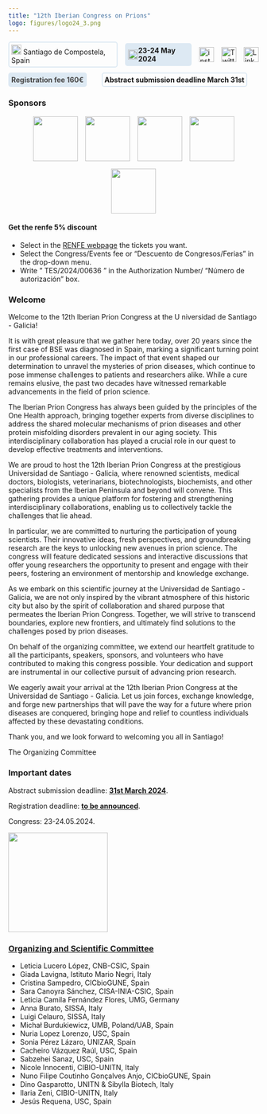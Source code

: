 ```yaml
---
title: "12th Iberian Congress on Prions"
logo: figures/logo24_3.png
---
```


```{=html}
<div class="row">
  <a href="visitsantiago.qmd" class="location-button bobina1">
    <img src="figures/pin-logo.png" alt="pin" width="20" height="20">
    Santiago de Compostela, Spain
  </a>
  <a href="programme.qmd" class="cal-text bobina2">
    <img src="figures/cal-logo.png" alt="pin" width="20" height="20">
    <strong>23-24 May 2024</strong>
  </a>
  <div class="social-links-sidebar" >
  <a href="https://www.instagram.com/iberianprionconference" class="ig-button bobina3a" target="_blank">
    <img src="figures/ig-icon.png" alt="instagram">
  </a>
  <a href="https://twitter.com/IberianPrion" class="x-button bobina3b" target="_blank">
    <img src="figures/x-logo.png" alt="Twitter">
  </a>
  <a href="https://linkedin.com/company/iberianprionconference" class="ln-button bobina3c" target="_blank">
    <img src="figures/In-logo.png" alt="LinkedIn">
  </a>
  </div>
</div>

<div class='row due'>
  <a href='registration.qmd' class='offerta-speciale bobina4'><strong>Registration fee 160€</strong></a>
  <a href='abstract.qmd' class='movete strobelight bobina5'><strong>Abstract submission deadline March 31st</strong></a>
</div>

<style>
  .descr {
    display: flex;
    align-items: center;
  }
  .row {
    display: flex;
    flex-direction: row;
    gap: 15px;
    align-items: center;
    margin-top: 10px;
  } 
  .location-button {
    text-decoration : none;
    border: 2px solid #dde9f3;
    padding : 4px;
    border-radius: 5px;
  }
  .cal-text {
    display: flex;
    align-items: center;
    background-color: #dde9f3;
    border-radius: 5px;
    padding : 6px;
    color : currentcolor;
    text-decoration : none;
  }

  .hover-additional-text {
    display: none;
    margin-left: 10px; 
    opacity: 0;
    text-decoration: none;
    color : black;
  }
  .social-links-sidebar a:hover img {
    transform: scale(1.2);
    gap: 20px;
  }

  .social-links-sidebar {
    display: flex;
    justify-content: center;
    align-items: center; 
    gap: 15px; 
  }
  .social-links-sidebar a {
    display: flex;
    flex-wrap: wrap;
    gap: 10px;
  }
  .social-links-sidebar img {
    width: 30px;
    height: 30px;
  }

  @media (max-width: 600px) {
    .row {
      flex-direction: column;
      align-items: center;
    }
    .logo-social-container {
      flex-direction: column;
    }
    .social-links-sidebar {
    display: flex;
    flex-wrap: wrap;
    justify-content: center;
    align-items: center;
    align-content: flex-start;
    }
  }
  /* */
  .offerta-speciale {
    border: #0000ff;
    align-items: center;
    background-color: #dde9f3;
    border-radius: 5px;
    padding: 6px;
    /*font-size: 24px;*/
    color : #474747;
    text-decoration : none;
  }
  .movete {
    text-decoration : none;
    border: 2px solid #dde9f3;
    padding : 4px;
    border-radius: 5px;
  }
  .due {
    gap: 30px;
  }
  @media (max-width: 600px) {
    .row {
      flex-direction: column;
      align-items: center;
    }
    .due {
      gap: 15px;
    }
    .logo-social-container {
      flex-direction: column;
    }
    .social-links-sidebar {
    display: flex;
    flex-wrap: wrap;
    justify-content: center;
    align-items: center;
    align-content: flex-start;
    }
  }
  @keyframes zoomInOut {
    0% {
      transform: scale(1);
    }
    50% {
      transform: scale(1.1);
    }
    100% {
      transform: scale(1);
    }
  }
  @media (pointer: coarse) {
    .bobina1 {
    animation: zoomInOut 0.5s;
    animation-delay: 0s;
    }
    .bobina2 {
    animation: zoomInOut 0.5s;
    animation-delay: 0.3s;
    }
    .bobina3a {
    animation: zoomInOut 0.5s;
    animation-delay: 0.6s;
    }
    .bobina3b {
    animation: zoomInOut 0.5s;
    animation-delay: 0.7s;
    }
    .bobina3c {
    animation: zoomInOut 0.5s;
    animation-delay: 0.8s;
    }
    .bobina4 {
    animation: zoomInOut 0.5s;
    animation-delay: 0.9s;
    }
    .bobina5 {
    animation: zoomInOut 0.5s;
    animation-delay: 1.2s;
    }
  }

</style>
```

### Sponsors 

```{=html}
<!-- EACH ROW A SPONSOR!-->
<div class="sponsors">
  <a href="https://www.usc.gal/en" target="_blank"><img src="figures/usc.svg"  /></a>
  <a href="https://www.proquinorte.com/" target="_blank"><img src="figures/Logo-Proquinorte.avif"  /></a>
  <a href="https://veterinaryresearch.biomedcentral.com/" target="_blank"><img src="figures/vjl.jpg" /></a>
  <a href="https://www.celtaingenieros.com/" target="_blank"><img src="figures/c.jpg"  /></a>
  <a href="https://www.renfe.com/es/en" target="_blank"><img src="figures/renfe.png"  /></a>
</div>
<style>
  .sponsors a:hover img {
    transform: scale(1.05);
    gap: 20px;
  }

  .sponsors {
    display: flex;
    justify-content: center; 
    align-items: center; 
    flex-wrap : wrap; 
    gap: 15px; 
  }
  .sponsors a {
    display: flex;
    flex-wrap: wrap; 
    gap: 10px; 
  }
  .sponsors img {
    height: 90px;
  }
  @media (max-width: 600px) {
    .sponsors {
    display: flex;
    flex-wrap: wrap;
    justify-content: center;
    align-items: center;
    align-content: flex-start;
    }
  }
</style>
```
#### Get the **renfe** 5% discount
- Select in the [RENFE webpage](www.renfe.com) the tickets you want.
- Select the Congress/Events fee or "Descuento de Congresos/Ferias" in the drop-down menu.
- Write " TES/2024/00636 " in the Authorization Number/ "Número de autorización" box.

### Welcome

Welcome to the 12th Iberian Prion Congress at the U niversidad de Santiago - Galicia!

It is with great pleasure that we gather here today, over 20 years since the first case of BSE was diagnosed in Spain, marking a significant turning point in our professional careers. The impact of that event shaped our determination to unravel the mysteries of prion diseases, which continue to pose immense challenges to patients and researchers alike. While a cure remains elusive, the past two decades have witnessed remarkable advancements in the field of prion science.

The Iberian Prion Congress has always been guided by the principles of the One Health approach, bringing together experts from diverse disciplines to address the shared molecular mechanisms of prion diseases and other protein misfolding disorders prevalent in our aging society. This interdisciplinary collaboration has played a crucial role in our quest to develop effective treatments and interventions.

We are proud to host the 12th Iberian Prion Congress at the prestigious Universidad de Santiago - Galicia, where renowned scientists, medical doctors, biologists, veterinarians, biotechnologists, biochemists, and other specialists from the Iberian Peninsula and beyond will convene. This gathering provides a unique platform for fostering and strengthening interdisciplinary collaborations, enabling us to collectively tackle the challenges that lie ahead.

In particular, we are committed to nurturing the participation of young scientists. Their innovative ideas, fresh perspectives, and groundbreaking research are the keys to unlocking new avenues in prion science. The congress will feature dedicated sessions and interactive discussions that offer young researchers the opportunity to present and engage with their peers, fostering an environment of mentorship and knowledge exchange.

As we embark on this scientific journey at the Universidad de Santiago - Galicia, we are not only inspired by the vibrant atmosphere of this historic city but also by the spirit of collaboration and shared purpose that permeates the Iberian Prion Congress. Together, we will strive to transcend boundaries, explore new frontiers, and ultimately find solutions to the challenges posed by prion diseases.

On behalf of the organizing committee, we extend our heartfelt gratitude to all the participants, speakers, sponsors, and volunteers who have contributed to making this congress possible. Your dedication and support are instrumental in our collective pursuit of advancing prion research.

We eagerly await your arrival at the 12th Iberian Prion Congress at the Universidad de Santiago - Galicia. Let us join forces, exchange knowledge, and forge new partnerships that will pave the way for a future where prion diseases are conquered, bringing hope and relief to countless individuals affected by these devastating conditions.

Thank you, and we look forward to welcoming you all in Santiago!

The Organizing Committee


### Important dates

Abstract submission deadline: [**31st March 2024**](abstract.qmd).

Registration deadline: [**to be announced**](registration.qmd).

Congress: 23-24.05.2024.

<img src="figures/santiago1.jpg" width="200" height="200">

### [Organizing and Scientific Committee](committee.html)

- Leticia Lucero López, CNB-CSIC, Spain
- Giada Lavigna, Istituto Mario Negri, Italy
- Cristina Sampedro, CICbioGUNE, Spain
- Sara Canoyra Sánchez, CISA-INIA-CSIC, Spain
- Leticia Camila Fernández Flores, UMG, Germany
- Anna Burato, SISSA, Italy
- Luigi Celauro, SISSA, Italy
- Michał Burdukiewicz, UMB, Poland/UAB, Spain
- Nuria Lopez Lorenzo, USC, Spain
- Sonia Pérez Lázaro, UNIZAR, Spain
- Cacheiro Vázquez Raúl, USC, Spain
- Sabzehei Sanaz, USC, Spain
- Nicole Innocenti, CIBIO-UNITN, Italy
- Nuno Filipe Coutinho Gonçalves Anjo, CICbioGUNE, Spain
- Dino Gasparotto, UNITN & Sibylla Biotech, Italy
- Ilaria Zeni, CIBIO-UNITN, Italy
- Jesús Requena, USC, Spain


<!-- register now! button cool effect + code on sidebar_mods.css -->
```{=html}
<script>
window.onload = function() {
  var sidebarLinks = document.querySelectorAll('.sidebar-item-container a');
  for (var i = 0; i < sidebarLinks.length; i++) {
    if (sidebarLinks[i].textContent.trim() === 'UPLOAD YOUR ABSTRACT!') {
      sidebarLinks[i].classList.add('abstract-button');
    }
    if (sidebarLinks[i].textContent.trim() === 'REGISTER NOW!') {
      sidebarLinks[i].classList.add('strobelight');
    }
  }
};
</script>
```